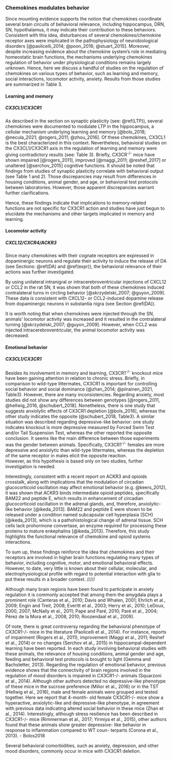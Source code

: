 ### Chemokines modulates behavior {#behavior}

Since mounting evidence supports the notion that chemokines coordinate several brain circuits of behavioral relevance, including hippocampus, DRN, SN, hypothalamus, it may indicate their contribution to these behaviors.  <!-- zmienić to zdanie /// Since mounting evidence supports the notion that chemokines coordinate several brain circuits of behavioral relevance, including the hippocampus, DRN, SN, hypothalamus, disturbances of several chemokines/chemokine receptor axes were reported in the pathophysiology of neurobiological disorders [@paolicelli_2014; @poon_2016; @stuart_2015].-->
Consistent with this idea, disturbances of several chemokines/chemokine receptor axes were implicated in the pathophysiology of neurobiological disorders [@paolicelli_2014; @poon_2016; @stuart_2015].
Moreover, despite increasing evidence about the chemokine system's role in mediating homeostatic brain functions, the mechanisms underlying chemokines regulation of behavior under physiological conditions remains largely unknown. 
Hence, here we discuss a handful of studies on the regulation of chemokines on various types of behavior, such as learning and memory, social interactions, locomotor activity, anxiety. <!-- anhedonia??-->
<!-- zmienić bardziej na co wiadomo o CXCL12 i CX3CL1 -->
Results from those studies are summarized in Table 3. <!--nazwy tabeli!!!! the battery of behavioral tests related toczy na pewno dobre słowo? chemokine signaling are summarized in Table 3. -->

#### Learning and memory {#learn}

##### CX3CL1/CX3CR1

As described in the section on synaptic plasticity (see: \@ref(LTP)), several chemokines were documented to modulate LTP in the hippocampus, a cellular mechanism underlying learning and memory [@bols_2018; @necula_2021; @rogers_2011; @zhou_2016].
Of these chemokines, CX3CL1 is the best characterized in this context.
Nevertheless, behavioral studies on the CX3CL1/CX3CR1 axis in the regulation of learning and memory were giving contradictory results (see: Table 3).<!-- poprawna nazwa tabeli -->
Briefly, CX3CR^-/-^ mice have shown impaired [@rogers_2011], improved [@maggi_2011; @reshef_2017]  or unaltered [@serchov_2015] cognitive functions. 
It should be noted that findings from studies of synaptic plasticity correlate with behavioral output (see Table 1 and 2). <!-- tabeleeee -->
Those discrepancies may result from differences in housing conditions, animal gender, and age, or behavioral test protocols between laboratories. 
However, those apparent discrepancies warrant further clarifications.

Hence, these findings indicate that implications to memory-related functions are not specific for CX3CR1 action and studies have just begun to elucidate the mechanisms and other targets implicated in memory and learning.  


#### Locomotor activity

##### CXCL12/CXCR4/ACKR3

Since many chemokines with their cognate receptors are expressed in dopaminergic neurons and regulate their activity to induce the release of DA (see Sections: \@ref(DA) and \@ref(expr)), the behavioral relevance of their actions was further investigated.

<!--It should be noted that CXCR4 and CXCL12 knockout mice are embryonic lethal, probably due to their key role in many diverse cellular processes, especially during development.-->
By using unilateral intranigral or intracerebroventricular injections of CXCL12 or CCL2 in the rat SN, it was shown that both of these chemokines induced contralateral turns in circling behavior [@skrzydelski_2007; @guyon_2009].
These data is consistent with CXCL12- or CCL2-induced dopamine release from dopaminergic neurons in substantia nigra (see Section \@ref(DA)). 

It is worth noting that when chemokines were injected through the SN, animals' locomotor activity was increased and it resulted in the contralateral turning [@skrzydelski_2007; @guyon_2009]. 
However, when CCL2 was injected intracerebroventricular, the animal locomotor activity was decreased.<!-- see table --> 

<!--Moreover, a recent study revealed the involvement of microglia and their receptor CX3CR1 in the adaptive response to psychosocial stress, which is a major risk factor for psychotic disorders such as schizophrenia [@piirainen_2021]. --><!-- A recent study revealed the involvement of microglia and their receptor CX3CR1 in the adaptive response to psychosocial stress, which is a major risk factor for psychotic disorders such as schizophrenia [@piirainen_2021].-->


#### Emotional behavior 

##### CX3CL1/CX3CR1

Besides its involvement in memory and learning, CX3CR1^-/-^ knockout mice have been gaining attention in relation to chronic stress. 
Briefly, in comparison to wild-type littermates, CX3CR1 is important for  controlling social behavior and social dominance (@zhan_2014; @piirainen_2021, Table3).
However, there are many inconsistencies. 
Regarding anxiety, most studies did not show any differences between genotypes [@rogers_2011, @hellwig_2016, @schubert_2018].
Nonetheless, there is one study that suggests anxiolytic effects of CX3CR1 depletion [@bols_2018], whereas the other study indicates the opposite (@schubert_2018, Table3).<!--table-->
A similar situation  was described regarding depressive-like behavior: one study indicates knockout is more depressive measured by Forced Swim Test and/or Tail Suspension Test, whereas the other reported the opposite conclusion.
It seems like the main difference between those experiments was the gender between animals.
Specifically, CX3CR1^-/-^ females are more depressive and anxiolytic than wild-type littermates, whereas the depletion of the same receptor in males elicit the opposite reaction.  
However, as this hypothesis is based only on two studies, further investigation is needed.




Interestingly, consistent with a recent report on ACKR3 and opioids crosstalk,<!-- wyrzuciłam (see: \@ref(opioids) ),--> along with implications that the modulation of circadian glucocorticoid oscillation may affect emotional behavior (e.g. @keers_2012), it was shown that ACKR3 binds intermediate opioid peptides, specifically BAM22 and peptide E, which results in enhancement of circadian glucocorticoid oscillation in the adrenal glands, and, therefore, anxiolytic-like behavior [@ikeda_2013]. <!-- może poprawic albo wrocić do innej wersji? -->
BAM22 and peptide E were shown to be released under a condition named subcapsular cell hyperplasia (SCH) [@ikeda_2013], which is a pathohistological change of adrenal tissue.
SCH cells lack prohormone convertase, an enzyme required for processing these proteins to mature enkephalins [@ikeda_2013].
Therefore, this study highlights the functional relevance of chemokine and opioid systems interactions. 

To sum up, these findings reinforce the idea that chemokines and their receptors are involved in higher brain functions regulating many types of behavior, including cognitive, motor, and emotional behavioral effects.
However, to date, very little is known about their cellular, molecular, and electrophysiological profile with regard to potential interaction with glia to put these results in a broader context. <!-- and glial-mediated mechanisms to put these results in a broader context.-->
/////


Although many brain regions have been found to participate in anxiety regulation it is commonly accepted that among them the amygdala plays a prominent role (Canteras et al., 2010; Davis and Whalen, 2001; Ehrlich et al., 2009; Engin and Treit, 2008; Everitt et al., 2003; Herry et al., 2010; LeDoux, 2000, 2007; McNally et al., 2011; Pape and Paré, 2010; Paré et al., 2004; Pérez de la Mora et al., 2008, 2010; Roozendaal et al., 2009).




Of note, there is great controversy regarding the behavioral phenotype of *CX3CR1-/-* mice in the literature (Paolicelli et al., 2014). For instance, reports of impairment (Rogers et al., 2011), improvement (Maggi et al., 2011; Reshef et al., 2014) or no changes (Serchov et al., 2015) in hippocampal-dependent learning have been reported. In each study involving behavioral studies with these animals, the relevance of housing conditions, animal gender and age, feeding and behavioral test protocols is brought to light (Gemma and Bachstetter, 2013). Regarding the regulation of emotional behavior, previous evidence shows that the connectivity of brain regions involved in the regulation of mood disorders is impaired in CX3CR1-/- animals (Squarzoni et al., 2014). Although other authors detected no depressive-like phenotype of these mice in the sucrose preference (Milior et al., 2016) or in the TST (Hellwig et al., 2016), male and female animals were grouped and tested together. Here we report that 4-month- old female CX3CR1-/- mice show a hyperactive, anxiolytic-like and depressive-like phenotype, in agreement with previous data indicating altered social behavior in these mice (Zhan et al., 2014). Interestingly, although stress resilience has been described in CX3CR1-/- mice (Rimmerman et al., 2017; Yirmiya et al., 2015), other authors found that these animals show greater depressive- like behavior in response to inflammation compared to WT coun- terparts (Corona et al., 2013). - Bolos2018

Several behavioral comorbidities, such as anxiety, depression, and other mood disorders, commonly occur in mice with CX3CR1 deletion.

\newpage 